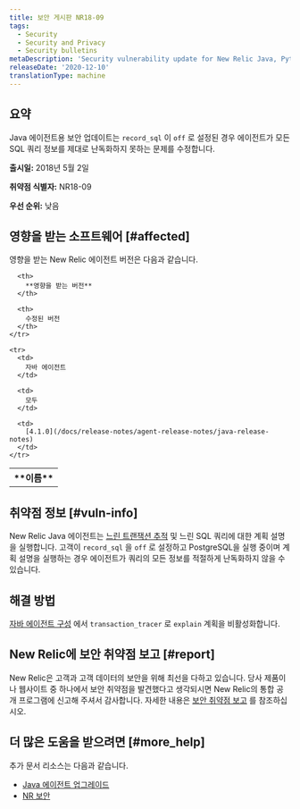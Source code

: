 ```yaml
---
title: 보안 게시판 NR18-09
tags:
  - Security
  - Security and Privacy
  - Security bulletins
metaDescription: 'Security vulnerability update for New Relic Java, Python, and .NET agents.'
releaseDate: '2020-12-10'
translationType: machine
---
```


## 요약

Java 에이전트용 보안 업데이트는 `record_sql` 이 `off` 로 설정된 경우 에이전트가 모든 SQL 쿼리 정보를 제대로 난독화하지 못하는 문제를 수정합니다.

**출시일:** 2018년 5월 2일

**취약점 식별자:** NR18-09

**우선 순위:** 낮음

## 영향을 받는 소프트웨어 [#affected]

영향을 받는 New Relic 에이전트 버전은 다음과 같습니다.

<table>
  <tbody>
    <tr>
      <th>
        **이름**
      </th>

      <th>
        **영향을 받는 버전**
      </th>

      <th>
        수정된 버전
      </th>
    </tr>

    <tr>
      <td>
        자바 에이전트
      </td>

      <td>
        모두
      </td>

      <td>
        [4.1.0](/docs/release-notes/agent-release-notes/java-release-notes)
      </td>
    </tr>
  </tbody>
</table>

## 취약점 정보 [#vuln-info]

New Relic Java 에이전트는 [느린 트랜잭션 추적](/docs/apm/applications-menu/monitoring/viewing-slow-query-details) 및 느린 SQL 쿼리에 대한 계획 설명을 실행합니다. 고객이 `record_sql` 을 `off` 로 설정하고 PostgreSQL을 실행 중이며 계획 설명을 실행하는 경우 에이전트가 쿼리의 모든 정보를 적절하게 난독화하지 않을 수 있습니다.

## 해결 방법

[자바 에이전트 구성](/docs/agents/java-agent/configuration/java-agent-configuration-config-file#h2-Transaction-tracer) 에서 `transaction_tracer` 로 `explain` 계획을 비활성화합니다.

## New Relic에 보안 취약점 보고 [#report]

New Relic은 고객과 고객 데이터의 보안을 위해 최선을 다하고 있습니다. 당사 제품이나 웹사이트 중 하나에서 보안 취약점을 발견했다고 생각되시면 New Relic의 통합 공개 프로그램에 신고해 주셔서 감사합니다. 자세한 내용은 [보안 취약점 보고](/docs/security/new-relic-security/data-privacy/reporting-security-vulnerabilities) 를 참조하십시오.

## 더 많은 도움을 받으려면 [#more_help]

추가 문서 리소스는 다음과 같습니다.

* [Java 에이전트 업그레이드](/docs/agents/java-agent/installation/upgrade-java-agent)
* [NR 보안](https://newrelic.com/security)